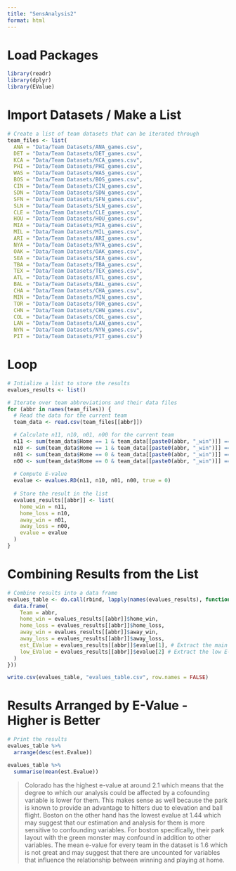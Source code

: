 ```yaml
---
title: "SensAnalysis2"
format: html
---
```


# Load Packages
```r
library(readr)
library(dplyr)
library(EValue)
```

# Import Datasets / Make a List
```r
# Create a list of team datasets that can be iterated through
team_files <- list(
  ANA = "Data/Team Datasets/ANA_games.csv",
  DET = "Data/Team Datasets/DET_games.csv",
  KCA = "Data/Team Datasets/KCA_games.csv",
  PHI = "Data/Team Datasets/PHI_games.csv",
  WAS = "Data/Team Datasets/WAS_games.csv",
  BOS = "Data/Team Datasets/BOS_games.csv",
  CIN = "Data/Team Datasets/CIN_games.csv",
  SDN = "Data/Team Datasets/SDN_games.csv",
  SFN = "Data/Team Datasets/SFN_games.csv",
  SLN = "Data/Team Datasets/SLN_games.csv",
  CLE = "Data/Team Datasets/CLE_games.csv",
  HOU = "Data/Team Datasets/HOU_games.csv",
  MIA = "Data/Team Datasets/MIA_games.csv",
  MIL = "Data/Team Datasets/MIL_games.csv",
  ARI = "Data/Team Datasets/ARI_games.csv",
  NYA = "Data/Team Datasets/NYA_games.csv",
  OAK = "Data/Team Datasets/OAK_games.csv",
  SEA = "Data/Team Datasets/SEA_games.csv",
  TBA = "Data/Team Datasets/TBA_games.csv",
  TEX = "Data/Team Datasets/TEX_games.csv",
  ATL = "Data/Team Datasets/ATL_games.csv",
  BAL = "Data/Team Datasets/BAL_games.csv",
  CHA = "Data/Team Datasets/CHA_games.csv",
  MIN = "Data/Team Datasets/MIN_games.csv",
  TOR = "Data/Team Datasets/TOR_games.csv",
  CHN = "Data/Team Datasets/CHN_games.csv",
  COL = "Data/Team Datasets/COL_games.csv",
  LAN = "Data/Team Datasets/LAN_games.csv",
  NYN = "Data/Team Datasets/NYN_games.csv",
  PIT = "Data/Team Datasets/PIT_games.csv")
```

# Loop
```r
# Intialize a list to store the results
evalues_results <- list()

# Iterate over team abbreviations and their data files
for (abbr in names(team_files)) {
  # Read the data for the current team
  team_data <- read.csv(team_files[[abbr]])

  # Calculate n11, n10, n01, n00 for the current team
  n11 <- sum(team_data$Home == 1 & team_data[[paste0(abbr, "_win")]] == 1) # Home Game, Home Win
  n10 <- sum(team_data$Home == 1 & team_data[[paste0(abbr, "_win")]] == 0) # Home Game, Home Loss
  n01 <- sum(team_data$Home == 0 & team_data[[paste0(abbr, "_win")]] == 1) # Away Game, Away Win
  n00 <- sum(team_data$Home == 0 & team_data[[paste0(abbr, "_win")]] == 0) # Away Game, Away Loss
  
  # Compute E-value
  evalue <- evalues.RD(n11, n10, n01, n00, true = 0)
  
  # Store the result in the list
  evalues_results[[abbr]] <- list(
    home_win = n11,
    home_loss = n10,
    away_win = n01,
    away_loss = n00,
    evalue = evalue
  )
}
```

# Combining Results from the List

```r
# Combine results into a data frame
evalues_table <- do.call(rbind, lapply(names(evalues_results), function(abbr) {
  data.frame(
    Team = abbr,
    home_win = evalues_results[[abbr]]$home_win,
    home_loss = evalues_results[[abbr]]$home_loss,
    away_win = evalues_results[[abbr]]$away_win,
    away_loss = evalues_results[[abbr]]$away_loss,
    est_EValue = evalues_results[[abbr]]$evalue[1], # Extract the main E-value
    low_EValue = evalues_results[[abbr]]$evalue[2] # Extract the low E-value
  )
}))

write.csv(evalues_table, "evalues_table.csv", row.names = FALSE)
```

# Results Arranged by E-Value - Higher is Better

```r
# Print the results
evalues_table %>% 
  arrange(desc(est.Evalue))

evalues_table %>% 
  summarise(mean(est.Evalue))
```

> Colorado has the highest e-value at around 2.1 which means that the degree to which our analysis could be affected by a cofounding variable is lower for them. This makes sense as well because the park is known to provide an advantage to hitters due to elevation and ball flight. Boston on the other hand has the lowest evalue at 1.44 which may suggest that our estimation and analysis for them is more sensitive to confounding variables. For boston specifically, their park layout with the green monster may confound in addition to other variables. The mean e-value for every team in the dataset is 1.6 which is not great and may suggest that there are uncounted for variables that influence the relationship between winning and playing at home. 
